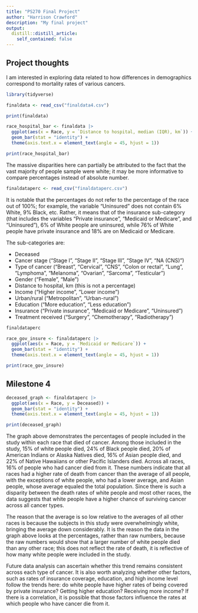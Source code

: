 ```yaml
---
title: "PS270 Final Project"
author: "Harrison Crawford"
description: "My final project"
output:
  distill::distill_article:
    self_contained: false
---
```




## Project thoughts

I am interested in exploring data related to how differences in demographics correspond to mortality rates of various cancers. 

```r
library(tidyverse)
```

```r
finaldata <- read_csv("finaldata4.csv")
```
```r
print(finaldata)
```

```r
race_hospital_bar <- finaldata |>
  ggplot(aes(x = Race, y = `Distance to hospital, median (IQR), km`)) +
  geom_bar(stat = "identity") +
  theme(axis.text.x = element_text(angle = 45, hjust = 1))

print(race_hospital_bar)
```

The massive disparities here can partially be attributed to the fact that the vast majority of people sample were white; it may be more informative to compare percentages instead of absolute number. 

```r
finaldataperc <- read_csv("finaldataperc.csv")
```
It is notable that the percentages do not refer to the percentage of the race out of 100%; for example, the variable "Uninsured" does not contain 6% White, 9% Black, etc. Rather, it means that of the insurance sub-category (that includes the variables "Private insurance", "Medicaid or Medicare", and "Uninsured"), 6% of White people are uninsured, while 76% of White people have private insurance and 18% are on Medicaid or Medicare.

The sub-categories are:

- Deceased
- Cancer stage ("Stage I", "Stage II", "Stage III", "Stage IV", "NA (CNS)")
- Type of cancer ("Breast", "Cervical", "CNS", "Colon or rectal", "Lung", "Lymphoma", "Melanoma", "Ovarian", "Sarcoma", "Testicular")
- Gender ("Female", "Male")
- Distance to hospital, km (this is not a percentage)
- Income ("Higher income", "Lower income")
- Urban/rural ("Metropolitan", "Urban-rural")
- Education ("More education", "Less education")
- Insurance ("Private insurance", "Medicaid or Medicare", "Uninsured")
- Treatment received ("Surgery", "Chemotherapy", "Radiotherapy")


```r
finaldataperc
```


```r
race_gov_insure <- finaldataperc |>
  ggplot(aes(x = Race, y = `Medicaid or Medicare`)) +
  geom_bar(stat = "identity") +
  theme(axis.text.x = element_text(angle = 45, hjust = 1))

print(race_gov_insure)
```

## Milestone 4

```r
deceased_graph <- finaldataperc |>
  ggplot(aes(x = Race, y = Deceased)) + 
  geom_bar(stat = "identity") +
  theme(axis.text.x = element_text(angle = 45, hjust = 1))

print(deceased_graph)
```

The graph above demonstrates the percentages of people included in the study within each race that died of cancer. Among those included in the study, 15% of white people died, 24% of Black people died, 20% of American Indians or Alaska Natives died, 16% of Asian people died, and 22% of Native Hawaiians or other Pacific Islanders died. Across all races, 16% of people who had cancer died from it. These numbers indicate that all races had a higher rate of death from cancer than the average of all people, with the exceptions of white people, who had a lower average, and Asian people, whose average equaled the total population. Since there is such a disparity between the death rates of white people and most other races, the data suggests that white people have a higher chance of surviving cancer across all cancer types.

The reason that the average is so low relative to the averages of all other races is because the subjects in this study were overwhelmingly white, bringing the average down considerably. It is the reason the data in the graph above looks at the percentages, rather than raw numbers, because the raw numbers would show that a larger number of white people died than any other race; this does not reflect the rate of death, it is reflective of how many white people were included in the study. 

Future data analysis can ascertain whether this trend remains consistent across each type of cancer. It is also worth analyzing whether other factors, such as rates of insurance coverage, education, and high income level follow the trends here: do white people have higher rates of being covered by private insurance? Getting higher education? Receiving more income? If there is a correlation, it is possible that those factors influence the rates at which people who have cancer die from it. 







